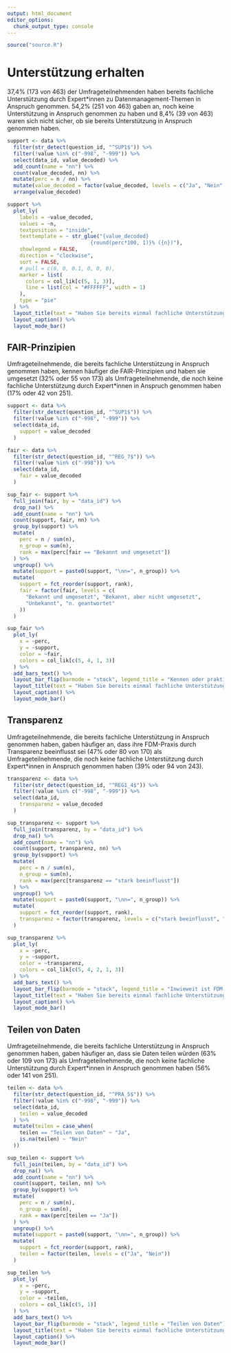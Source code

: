 ```yaml
---
output: html_document
editor_options: 
  chunk_output_type: console
---
```


```r
source("source.R")
```

# Unterstützung erhalten

37,4% (173 von 463) der Umfrageteilnehmenden haben bereits fachliche Unterstützung durch Expert*innen zu Datenmanagement-Themen in Anspruch genommen. 54,2% (251 von 463) gaben an, noch keine Unterstützung in Anspruch genommen zu haben und 8,4% (39 von 463) waren sich nicht sicher, ob sie bereits Unterstützung in Anspruch genommen haben.

```r
support <- data %>%
  filter(str_detect(question_id, "^SUP1$")) %>%
  filter(!value %in% c("-998", "-999")) %>%
  select(data_id, value_decoded) %>%
  add_count(name = "nn") %>%
  count(value_decoded, nn) %>%
  mutate(perc = n / nn) %>%
  mutate(value_decoded = factor(value_decoded, levels = c("Ja", "Nein", "Bin mir nicht sicher"))) %>%
  arrange(value_decoded)

support %>%
  plot_ly(
    labels = ~value_decoded,
    values = ~n,
    textposition = "inside",
    texttemplate = ~ str_glue("{value_decoded}
                           {round(perc*100, 1)}% ({n})"),
    showlegend = FALSE,
    direction = "clockwise",
    sort = FALSE,
    # pull = c(0, 0, 0.1, 0, 0, 0),
    marker = list(
      colors = col_lik[c(5, 1, 3)],
      line = list(col = "#FFFFFF", width = 1)
    ),
    type = "pie"
  ) %>%
  layout_title(text = "Haben Sie bereits einmal fachliche Unterstützung\ndurch Expert*innen zu Datenmanagement-Themen in Anspruch genommen?") %>%
  layout_caption() %>%
  layout_mode_bar()
```

## FAIR-Prinzipien

Umfrageteilnehmende, die bereits fachliche Unterstützung in Anspruch genommen haben, kennen häufiger die FAIR-Prinzipien und haben sie umgesetzt (32% oder 55 von 173) als Umfrageteilnehmende, die noch keine fachliche Unterstützung durch Expert*innen in Anspruch genommen haben (17% oder 42 von 251).

```r
support <- data %>%
  filter(str_detect(question_id, "^SUP1$")) %>%
  filter(!value %in% c("-998", "-999")) %>%
  select(data_id,
    support = value_decoded
  )

fair <- data %>%
  filter(str_detect(question_id, "^REG_7$")) %>%
  filter(!value %in% c("-998")) %>%
  select(data_id,
    fair = value_decoded
  )

sup_fair <- support %>%
  full_join(fair, by = "data_id") %>%
  drop_na() %>%
  add_count(name = "nn") %>%
  count(support, fair, nn) %>%
  group_by(support) %>%
  mutate(
    perc = n / sum(n),
    n_group = sum(n),
    rank = max(perc[fair == "Bekannt und umgesetzt"])
  ) %>%
  ungroup() %>%
  mutate(support = paste0(support, "\nn=", n_group)) %>%
  mutate(
    support = fct_reorder(support, rank),
    fair = factor(fair, levels = c(
      "Bekannt und umgesetzt", "Bekannt, aber nicht umgesetzt",
      "Unbekannt", "n. geantwortet"
    ))
  )

sup_fair %>%
  plot_ly(
    x = ~perc,
    y = ~support,
    color = ~fair,
    colors = col_lik[c(5, 4, 1, 3)]
  ) %>%
  add_bars_text() %>%
  layout_bar_flip(barmode = "stack", legend_title = "Kennen oder praktizieren Sie die FAIR-Prinzipien") %>%
  layout_title(text = "Haben Sie bereits einmal fachliche Unterstützung\ndurch Expert*innen zu Datenmanagement-Themen in Anspruch genommen?") %>%
  layout_caption() %>%
  layout_mode_bar()
```

## Transparenz
Umfrageteilnehmende, die bereits fachliche Unterstützung in Anspruch genommen haben, gaben häufiger an, dass ihre FDM-Praxis durch Transparenz beeinflusst sei (47% oder 80 von 170) als Umfrageteilnehmende, die noch keine fachliche Unterstützung durch Expert*innen in Anspruch genommen haben (39% oder 94 von 243).
```r
transparenz <- data %>%
  filter(str_detect(question_id, "^REG1_4$")) %>%
  filter(!value %in% c("-998", "-999")) %>%
  select(data_id,
    transparenz = value_decoded
  )

sup_transparenz <- support %>%
  full_join(transparenz, by = "data_id") %>%
  drop_na() %>%
  add_count(name = "nn") %>%
  count(support, transparenz, nn) %>%
  group_by(support) %>%
  mutate(
    perc = n / sum(n),
    n_group = sum(n),
    rank = max(perc[transparenz == "stark beeinflusst"])
  ) %>%
  ungroup() %>%
  mutate(support = paste0(support, "\nn=", n_group)) %>%
  mutate(
    support = fct_reorder(support, rank),
    transparenz = factor(transparenz, levels = c("stark beeinflusst", "2", "3", "4", "gar nicht beeinflusst", "nicht zutreffend"))
  )

sup_transparenz %>%
  plot_ly(
    x = ~perc,
    y = ~support,
    color = ~transparenz,
    colors = col_lik[c(5, 4, 2, 1, 3)]
  ) %>%
  add_bars_text() %>%
  layout_bar_flip(barmode = "stack", legend_title = "Inwieweit ist FDM-Praxis durch Transparenz beeinflusst") %>%
  layout_title(text = "Haben Sie bereits einmal fachliche Unterstützung\ndurch Expert*innen zu Datenmanagement-Themen in Anspruch genommen?") %>%
  layout_caption() %>%
  layout_mode_bar()
```


## Teilen von Daten

Umfrageteilnehmende, die bereits fachliche Unterstützung in Anspruch genommen haben, gaben häufiger an, dass sie Daten teilen würden (63% oder 109 von 173) als Umfrageteilnehmende, die noch keine fachliche Unterstützung durch Expert*innen in Anspruch genommen haben (56% oder 141 von 251).

```r
teilen <- data %>%
  filter(str_detect(question_id, "^PRA_5$")) %>%
  filter(!value %in% c("-998", "-999")) %>%
  select(data_id,
    teilen = value_decoded
  ) %>%
  mutate(teilen = case_when(
    teilen == "Teilen von Daten" ~ "Ja",
    is.na(teilen) ~ "Nein"
  ))

sup_teilen <- support %>%
  full_join(teilen, by = "data_id") %>%
  drop_na() %>%
  add_count(name = "nn") %>%
  count(support, teilen, nn) %>%
  group_by(support) %>%
  mutate(
    perc = n / sum(n),
    n_group = sum(n),
    rank = max(perc[teilen == "Ja"])
  ) %>%
  ungroup() %>%
  mutate(support = paste0(support, "\nn=", n_group)) %>%
  mutate(
    support = fct_reorder(support, rank),
    teilen = factor(teilen, levels = c("Ja", "Nein"))
  )

sup_teilen %>%
  plot_ly(
    x = ~perc,
    y = ~support,
    color = ~teilen,
    colors = col_lik[c(5, 1)]
  ) %>%
  add_bars_text() %>%
  layout_bar_flip(barmode = "stack", legend_title = "Teilen von Daten") %>%
  layout_title(text = "Haben Sie bereits einmal fachliche Unterstützung\ndurch Expert*innen zu Datenmanagement-Themen in Anspruch genommen?") %>%
  layout_caption() %>%
  layout_mode_bar()
```
